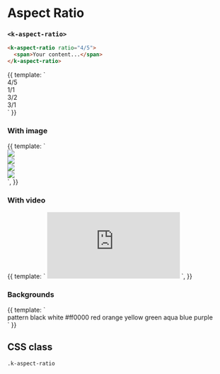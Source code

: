 

<Meta
  title="UI | Layout / Aspect Ratio"
  component={AspectRatio}
  decorators={[Padding]}
/>

# Aspect Ratio
### `<k-aspect-ratio>`

```html
<k-aspect-ratio ratio="4/5">
  <span>Your content...</span>
</k-aspect-ratio>
```

<Preview>
  <Story name="Example">
    {{
      template: `
        <k-auto-grid style="--gap: 1.5rem; --min: 10rem" class="text-xs font-mono">
          <div>
            <k-aspect-ratio back="pattern" ratio="4/5">
              <span class="flex items-center justify-center text-white">4/5</span>
            </k-aspect-ratio>
          </div>
          <div>
            <k-aspect-ratio back="pattern">
              <span class="flex items-center justify-center text-white">1/1</span>
            </k-aspect-ratio>
          </div>
          <div>
            <k-aspect-ratio back="pattern" ratio="3/2">
              <span class="flex items-center justify-center text-white">3/2</span>
            </k-aspect-ratio>
          </div>
          <div>
            <k-aspect-ratio back="pattern" ratio="3/1">
              <span class="flex items-center justify-center text-white">3/1</span>
            </k-aspect-ratio>
          </div>
        </k-auto-grid>
      `
    }}
  </Story>
</Preview>

<Props of={AspectRatio} />


### With image

<Preview>
  <Story name="Image">
    {{
      template: `
        <k-auto-grid style="--gap: 1.5rem; --min: 10rem">
          <div>
            <k-aspect-ratio back="pattern" ratio="4/5">
              <img src="https://source.unsplash.com/user/erondu/1600x900" class="object-cover">
            </k-aspect-ratio>
          </div>
          <div>
            <k-aspect-ratio back="pattern">
              <img src="https://source.unsplash.com/user/erondu/1600x900" class="object-cover">
            </k-aspect-ratio>
          </div>
          <div>
            <k-aspect-ratio back="pattern" ratio="3/2">
              <img src="https://source.unsplash.com/user/erondu/1600x900" class="object-cover">
            </k-aspect-ratio>
          </div>
          <div>
            <k-aspect-ratio back="pattern" ratio="3/1">
              <img src="https://source.unsplash.com/user/erondu/1600x900" class="object-cover">
            </k-aspect-ratio>
          </div>
        </k-auto-grid>
      `,
    }}
  </Story>
</Preview>

### With video

<Preview>
  <Story name="Video">
    {{
      template: `
        <k-aspect-ratio back="pattern" ratio="16/9">
          <iframe src="https://www.youtube.com/embed/vWGquxvqI_Y" frameborder="0" allow="accelerometer; autoplay; encrypted-media; gyroscope; picture-in-picture" allowfullscreen></iframe>
        </k-aspect-ratio>
      `,
    }}
  </Story>
</Preview>

### Backgrounds
<Preview>
  <Story name="Backgrounds">
    {{
      template: `
        <div class="text-xs font-mono">
          <k-auto-grid style="--gap: 1.5rem; --min: 10rem" class="mb-5">
            <k-aspect-ratio back="pattern">
              <span class="flex items-center justify-center text-white">pattern</span>
            </k-aspect-ratio>
            <k-aspect-ratio back="black">
              <span class="flex items-center justify-center text-white">black</span>
            </k-aspect-ratio>
            <k-aspect-ratio back="white">
              <span class="flex items-center justify-center text-black">white</span>
            </k-aspect-ratio>
            <k-aspect-ratio back="#ff0000">
              <span class="flex items-center justify-center text-black">#ff0000</span>
            </k-aspect-ratio>
          </k-auto-grid>
          <k-auto-grid style="--gap: 1.5rem; --min: 5rem">
            <k-aspect-ratio back="red">
              <span class="flex items-center justify-center">red</span>
            </k-aspect-ratio>
            <k-aspect-ratio back="orange">
              <span class="flex items-center justify-center">orange</span>
            </k-aspect-ratio>
            <k-aspect-ratio back="yellow">
              <span class="flex items-center justify-center">yellow</span>
            </k-aspect-ratio>
            <k-aspect-ratio back="green">
              <span class="flex items-center justify-center">green</span>
            </k-aspect-ratio>
            <k-aspect-ratio back="aqua">
              <span class="flex items-center justify-center">aqua</span>
            </k-aspect-ratio>
            <k-aspect-ratio back="blue">
              <span class="flex items-center justify-center">blue</span>
            </k-aspect-ratio>
            <k-aspect-ratio back="purple">
              <span class="flex items-center justify-center">purple</span>
            </k-aspect-ratio>
          </k-auto-grid>
        </div>
      `
    }}
  </Story>
</Preview>



## CSS class

`.k-aspect-ratio`
